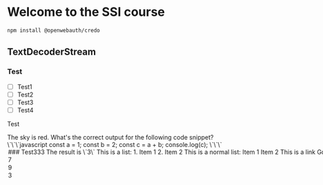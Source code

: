 # Welcome to the SSI course

```bash
npm install @openwebauth/credo
```

## TextDecoderStream

### Test


- [ ] Test1
- [ ] Test2
- [ ] Test3
- [ ] Test4

<p>Test</p>


<TrueOrFalseQuiz correctAnswer={false}>
  <Question>
    The sky is red.
  </Question>
</TrueOrFalseQuiz>



<MultipleChoiceQuiz correctAnswer={1}>
<Question> 
What's the correct output for the following code snippet?
\`\`\`javascript
const a = 1;
const b = 2;
const c = a + b;
console.log(c);
\`\`\`
</Question>

<Option>
### Test333
The result is \`3\`
This is a list:
1. Item 1
2. Item 2


This is a normal list:
- Item 1
- Item 2

This is a link [Google](https://www.google.com)

This is an image ![Image](https://www.google.com/images/branding/googlelogo/1x/googlelogo_color_272x92dp.png)

</Option>
<Option>7</Option>
<Option>9</Option>
<Option>3</Option>

</MultipleChoiceQuiz>


